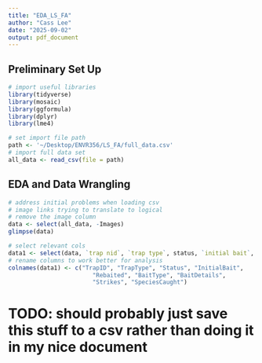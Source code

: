 ```yaml
---
title: "EDA_LS_FA"
author: "Cass Lee"
date: "2025-09-02"
output: pdf_document
---
```


## Preliminary Set Up

```r
# import useful libraries
library(tidyverse)
library(mosaic)
library(ggformula)
library(dplyr)
library(lme4)
```

```r
# set import file path
path <- '~/Desktop/ENVR356/LS_FA/full_data.csv'
# import full data set
all_data <- read_csv(file = path)
```

## EDA and Data Wrangling

```r
# address initial problems when loading csv
# image links trying to translate to logical
# remove the image column
data <- select(all_data, -Images)
glimpse(data)
```

```r
# select relevant cols
data1 <- select(data, `trap nid`, `trap type`, status, `initial bait`, rebaited, `bait type`, `Bait details`, strikes, `species caught`)
# rename columns to work better for analysis
colnames(data1) <- c("TrapID", "TrapType", "Status", "InitialBait", 
                        "Rebaited", "BaitType", "BaitDetails", 
                        "Strikes", "SpeciesCaught")
```

# TODO: should probably just save this stuff to a csv rather than doing it in my nice document



